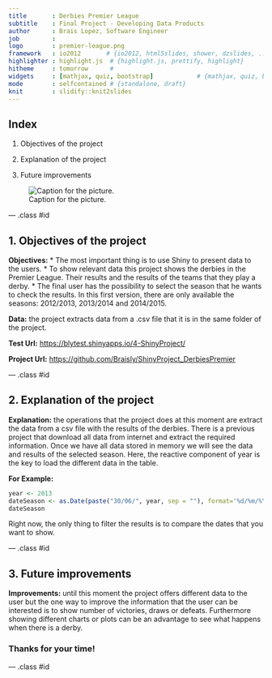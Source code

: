 ```yaml
---
title       : Derbies Premier League
subtitle    : Final Project - Developing Data Products
author      : Brais Lopez, Software Engineer
job         : 
logo        : premier-league.png
framework   : io2012       # {io2012, html5slides, shower, dzslides, ...}
highlighter : highlight.js  # {highlight.js, prettify, highlight}
hitheme     : tomorrow      # 
widgets     : [mathjax, quiz, bootstrap]            # {mathjax, quiz, bootstrap}
mode        : selfcontained # {standalone, draft}
knit        : slidify::knit2slides
---
```


## Index




1. Objectives of the project

2. Explanation of the project

3. Future improvements

![Caption for the picture.](premier_league.png)



--- .class #id 

## 1. Objectives of the project

**Objectives:** 
  * The most important thing is to use Shiny to present data to the users.
  * To show relevant data this project shows the derbies in the Premier League. Their results and the results of the teams that they play a derby.
  * The final user has the possibility to select the season that he wants to check the results. In this first version, there are only available the seasons: 2012/2013, 2013/2014 and 2014/2015. 

**Data:** the project extracts data from a .csv file that it is in the same folder of the project.  

**Test Url:** [https://blytest.shinyapps.io/4-ShinyProject/](https://blytest.shinyapps.io/4-ShinyProject/) 

**Project Url:** [https://github.com/Braisly/ShinyProject_DerbiesPremier](https://github.com/Braisly/ShinyProject_DerbiesPremier) 


--- .class #id 

## 2. Explanation of the project

**Explanation:** the operations that the project does at this moment are extract the data from a csv file with the results of the derbies. There is a previous project that download all data from internet and extract the required information.
Once we have all data stored in memory we will see the data and results of the selected season. Here, the reactive component of year is the key to load the different data in the table.


**For Example:**

```r
year <- 2013
dateSeason <- as.Date(paste("30/06/", year, sep = ""), format='%d/%m/%Y')
dateSeason

```

Right now, the only thing to filter the results is to compare the dates that you want to show. 

--- .class #id 

## 3. Future improvements

**Improvements:** until this moment the project offers different data to the user but the one way to improve the information that the user can be interested is to show number of victories, draws or defeats. Furthermore showing different charts or plots can be an advantage to see what happens when there is a derby.

### Thanks for your time!

--- .class #id 